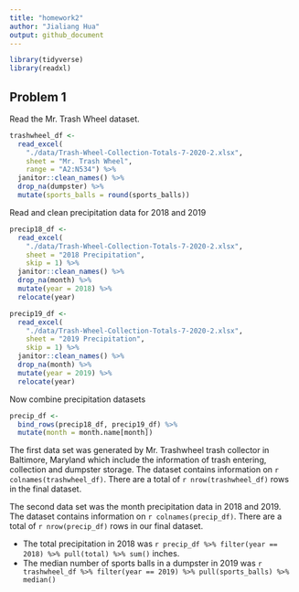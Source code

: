 ```yaml
---
title: "homework2"
author: "Jialiang Hua"
output: github_document
---
```


```r
library(tidyverse)
library(readxl)
```

## Problem 1

Read the Mr. Trash Wheel dataset.

```r
trashwheel_df <- 
  read_excel(
    "./data/Trash-Wheel-Collection-Totals-7-2020-2.xlsx", 
    sheet = "Mr. Trash Wheel", 
    range = "A2:N534") %>% 
  janitor::clean_names() %>% 
  drop_na(dumpster) %>% 
  mutate(sports_balls = round(sports_balls))
```

Read and clean precipitation data for 2018 and 2019

```r
precip18_df <-
  read_excel(
    "./data/Trash-Wheel-Collection-Totals-7-2020-2.xlsx", 
    sheet = "2018 Precipitation",
    skip = 1) %>%
  janitor::clean_names() %>% 
  drop_na(month) %>% 
  mutate(year = 2018) %>% 
  relocate(year)

precip19_df <-
  read_excel(
    "./data/Trash-Wheel-Collection-Totals-7-2020-2.xlsx", 
    sheet = "2019 Precipitation",
    skip = 1) %>%
  janitor::clean_names() %>% 
  drop_na(month) %>% 
  mutate(year = 2019) %>% 
  relocate(year)
```

Now combine precipitation datasets

```r
precip_df <-
  bind_rows(precip18_df, precip19_df) %>% 
  mutate(month = month.name[month])
```

The first data set was generated by Mr. Trashwheel trash collector in Baltimore, Maryland which include the information of trash entering, collection and dumpster storage. The dataset contains information on `r colnames(trashwheel_df)`. There are a total of `r nrow(trashwheel_df)` rows in the final dataset. 

The second data set was the month precipitation data in 2018 and 2019. The dataset contains information on `r colnames(precip_df)`. There are a total of `r nrow(precip_df)` rows in our final dataset.

* The total precipitation in 2018 was `r precip_df %>% filter(year == 2018) %>% pull(total) %>% sum()` inches.
* The median number of sports balls in a dumpster in 2019 was `r trashwheel_df %>% filter(year == 2019) %>% pull(sports_balls) %>% median()`


